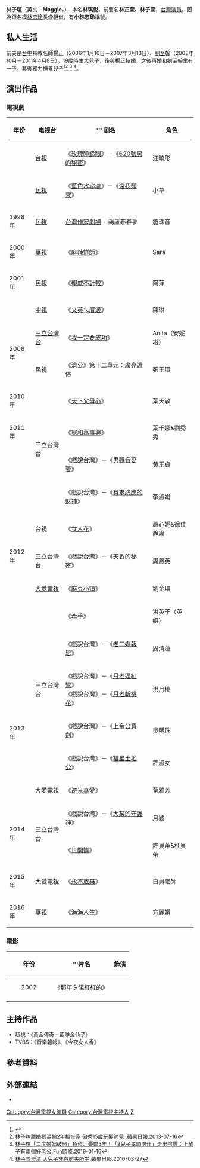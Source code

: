 {{Otheruses|subject=台灣藝人林子瑄|other=香港藝人林子萱|林子萱}}
{{BLPsources|time=}}
{{藝人
|姓名 = 林子瑄 
|類型 = 女演員
|圖片 =
|別名 =林芷萱→林子萱
|本名 = 林琪悅
|英文名 = Maggie
|暱稱 = ㄚㄚ
|國籍 = {{ROC}}
|出生日期 = {{birth date and age|1978|2|23}}
|出生地點 = {{TWN}}
|逝世 = 
|兒女 = 2子（1子婚前所生，1子和劉至翰所生）
|配偶 = {{marriage|楊正|Jan 10, 2006|March 13, 2007|reason=divorced}}<br/>{{marriage|[[劉至翰|劉至翰]]|Oct 10, 2008|April 8, 2011|reason=divorced}} 
|職業 = [[演員|演員]]
|教育程度 =
|代表作   = 《[[麻豆小鎮|麻豆小鎮]]》 
|經紀公司 = 天合傳播
}}

'''林子瑄'''（英文：'''Maggie'''，{{bd|1978年|2月23日||cIdex=L}}），本名'''林琪悅'''，前藝名'''林芷萱、林子萱'''，[[台灣|台灣]][[演員|演員]]。因為跟名模[[林志玲|林志玲]]長像相似，有'''小林志玲'''稱號。

==私人生活==
前夫是[[台中|台中]]補教名師楊正（2006年1月10日－2007年3月13日）、[[劉至翰|劉至翰]]（2008年10月－2011年4月8日）。19歲時生大兒子，後與楊正結婚，之後再婚和劉至翰生有一子，其後獨力撫養兒子<ref>{{Cite web |url=http://www.nownews.com/2013/08/14/340-2974525.htm |title=林子瑄欠債6百萬　爆兄弟吸毒吃牢飯 |access-date=2013-09-18 |archive-date=2013-08-16 |archive-url=https://web.archive.org/web/20130816012804/http://www.nownews.com/2013/08/14/340-2974525.htm |dead-url=yes }}</ref><ref>[https://tw.appledaily.com/entertainment/20130716/STO7ACM5OL3DBJIDEMNUJ6DSNY/ 林子瑄離婚劉至翰2年撐全家 傲秀15歲玩髮帥兒] {{Wayback|url=https://tw.appledaily.com/entertainment/20130716/STO7ACM5OL3DBJIDEMNUJ6DSNY/ |date=20210903235710 }}.蘋果日報.2013-07-16</ref>
<ref>[https://www.funtoday.news/post05057511049008 林子瑄「二度婚姻破局」負債、憂鬱3年！「2兒子孝順陪伴」走出陰霾：上輩子有兩個好老公].Fun頭條.2019-01-16</ref>
<ref>[https://tw.appledaily.com/entertainment/20100327/L5SMYJM7GPMWOEZOISPMQBV3UA/ 林子萱澄清 大兒子非與前夫所生].蘋果日報.2010-03-27</ref>。

==演出作品==
===電視劇===
{| class="wikitable"
|-
!'''年份'''!!'''电视台'''!!''' 剧名!!'''角色''' 
|-
| ||[[台視|台視]]||《[[玫瑰瞳鈴眼|玫瑰瞳鈴眼]]》－《[[620號房的秘密|620號房的秘密]]》||汪曉彤
|-
| ||[[民視|民視]]||《[[藍色水玲瓏|藍色水玲瓏]]》－《[[還我頭來|還我頭來]]》||小草
|-
|1998年||[[民視|民視]]||[[台灣作家劇場|台灣作家劇場]] - 葫蘆巷春夢 ||施珠音
|-
|2000年  ||[[華視|華視]]||《[[麻辣鮮師|麻辣鮮師]]》||Sara
|-
|2001年  ||民視||《[[親戚不計較|親戚不計較]]》||阿萍
|-
| ||[[中視|中視]]||《[[文英ㄟ厝邊|文英ㄟ厝邊]]》||陳琳
|-
| rowspan="2" |2008年 ||[[三立台灣台|三立台灣台]]||《[[我一定要成功|我一定要成功]]》||Anita（安妮塔）
|-
|民視||《[[濟公_(2007年電視劇)|濟公]]》第十二單元：廣亮還俗||張玉環
|-
|2010年  || rowspan="4" |三立台灣台||《[[天下父母心|天下父母心]]》||葉天敏
|-
|2011年  ||《[[家和萬事興_(2010年電視劇)|家和萬事興]]》||葉千娜&劉秀秀
|-
| rowspan="7" |2012年 ||《[[戲說台灣|戲說台灣]]》－《[[男觀音娶妻|男觀音娶妻]]》||黄玉貞
|-
|《戲說台灣》－《[[有求必應的財神|有求必應的財神]]》||李淑娟
|-
|台視||《[[女人花_(2012年電視劇)|女人花]]》||趙心妮&徐佳静瑜
|-
|三立台灣台||《戲說台灣》－《[[天香的秘密|天香的秘密]]》||周鳳英
|-
|[[大愛電視|大愛電視]]||《[[麻豆小镇|麻豆小镇]]》||劉金環
|-
| rowspan="5" |三立台灣台||《[[牽手_(2011年電視劇)|牽手]]》||洪英子（英姐）
|-
|《戲說台灣》－《[[老二媽報恩|老二媽報恩]]》||周清蓮
|-
| rowspan="4" |2013年 ||《戲說台灣》－《[[月老逼紅鸞|月老逼紅鸞]]》<br>《戲說台灣》－《[[月老斬桃花|月老斬桃花]]》||洪月桃
|-
|《戲說台灣》－《[[上帝公買劍|上帝公買劍]]》||吳明珠
|-
|《戲說台灣》－《[[福星土地公|福星土地公]]》||許淑女
|-
|大愛電視||《[[逆光真愛|逆光真愛]]》||蔡雅芳
|-
| rowspan="2" |2014年 || rowspan="2" |三立台灣台||《戲說台灣》－《[[大某的守護神|大某的守護神]]》||月婆
|-
|《[[世間情|世間情]]》 ||許貝蒂&杜貝蒂
|-
|2015年  ||大愛電視||《[[永不放棄_(2015年大愛電視劇)|永不放棄]]》 ||白員老師
|-
|2016年  ||華視||《[[海海人生|海海人生]]》 ||方麗娟
|}

===電影===
{| class="wikitable"
|-
!'''年份'''!!'''片名!!'''飾演''' 
|-
|　　2002　　||《那年夕陽紅紅的》||     
|-
|}

==主持作品==
*超視：《黃金傳奇－藍隊金仙子》
*TVBS：《音樂報報》、《今夜女人香》

==參考資料==
{{reflist}}

==外部連結==
*{{Sinaweibo|u/1803851392|林子萱}}

[[Category:台灣電視女演員|Category:台灣電視女演員]]
[[Category:台灣電視主持人|Category:台灣電視主持人]]
[[Category:林姓|Z]]